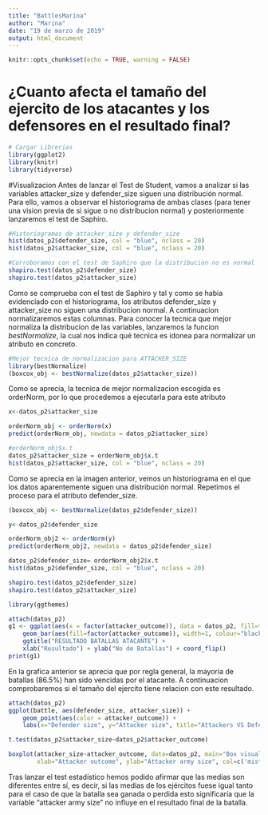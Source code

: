 ```yaml
---
title: "BattlesMarina"
author: "Marina"
date: "19 de marzo de 2019"
output: html_document
---
```


```r
knitr::opts_chunk$set(echo = TRUE, warning = FALSE)
```

# ¿Cuanto afecta el tamaño del ejercito de los atacantes y los defensores en el resultado final?

```r
# Cargar Librerias
library(ggplot2)
library(knitr)
library(tidyverse)
```


#Visualizacion
Antes de lanzar el Test de Student, vamos a analizar si las variables attacker_size y defender_size siguen una distribución normal. Para ello, vamos a observar el historiograma de ambas clases (para tener una vision previa de si sigue o no distribucion normal) y posteriormente lanzaremos el test de Saphiro.

```r
#Historiogramas de attacker_size y defender_size
hist(datos_p2$defender_size, col = "blue", nclass = 20)
hist(datos_p2$attacker_size, col = "blue", nclass = 20)
```

```r
#Corroboramos con el test de Saphiro que la distribucion no es normal
shapiro.test(datos_p2$defender_size)
shapiro.test(datos_p2$attacker_size)
```

Como se comprueba con el test de Saphiro y tal y como se habia evidenciado con el historiograma, los atributos defender_size y attacker_size no siguen una distribucion normal. A continuacion normalizaremos estas columnas. Para conocer la tecnica que mejor normaliza la distribucion de las variables, lanzaremos la funcion *bestNormalize*, la cual nos indica qué tecnica es idonea para normalizar un atributo en concreto.

```r
#Mejor tecnica de normalizacion para ATTACKER_SIZE
library(bestNormalize)
(boxcox_obj <- bestNormalize(datos_p2$attacker_size))
```

Como se aprecia, la tecnica de mejor normalizacion escogida es orderNorm, por lo que procedemos a ejecutarla para este atributo 

```r
x<-datos_p2$attacker_size

orderNorm_obj <- orderNorm(x)
predict(orderNorm_obj, newdata = datos_p2$attacker_size)

```


```r

#orderNorm_obj$x.t 
datos_p2$attacker_size = orderNorm_obj$x.t 
hist(datos_p2$attacker_size, col = "blue", nclass = 20) 
```
Como se aprecia en la imagen anterior, vemos un historiograma en el que los datos aparentemente siguen una distribución normal. Repetimos el proceso para el atributo defender_size.

```r
(boxcox_obj <- bestNormalize(datos_p2$defender_size))

y<-datos_p2$defender_size

orderNorm_obj2 <- orderNorm(y)
predict(orderNorm_obj2, newdata = datos_p2$defender_size)
```

```r
datos_p2$defender_size= orderNorm_obj2$x.t 
hist(datos_p2$defender_size, col = "blue", nclass = 20)

```






```r
shapiro.test(datos_p2$defender_size)
shapiro.test(datos_p2$attacker_size)
```





```r
library(ggthemes)
```


```r
attach(datos_p2)
g1 <- ggplot(aes(x = factor(attacker_outcome)), data = datos_p2, fill=factor(attacker_outcome)) + 
    geom_bar(aes(fill=factor(attacker_outcome)), width=1, colour="black") +
    ggtitle("RESULTADO BATALLAS ATACANTE") +
    xlab("Resultado") + ylab("No de Batallas") + coord_flip()
print(g1)

```
En la grafica anterior se aprecia que por regla general, la mayoria de batallas (86.5%) han sido vencidas por el atacante. A continuacion comprobaremos si el tamaño del ejercito tiene relacion con este resultado.


```r
attach(datos_p2)
ggplot(battle, aes(defender_size, attacker_size)) +
    geom_point(aes(color = attacker_outcome)) +
    labs(x="Defender size", y="Attacker size", title="Attackers VS Defenders by attacker outcome")
```



```r
t.test(datos_p2$attacker_size~datos_p2$attacker_outcome)

boxplot(attacker_size~attacker_outcome, data=datos_p2, main="Box visualization of a t-test", 
        xlab="Attacker outcome", ylab="Attacker army size", col=c('mistyrose', 'powderblue'))
```

Tras lanzar el test estadístico hemos podido afirmar que las medias son diferentes entre sí, es decir, si las medias de los ejércitos fuese igual tanto para el caso de que la batalla sea ganada o perdida esto significaría que la variable "attacker army size" no influye en el resultado final de la batalla. 





